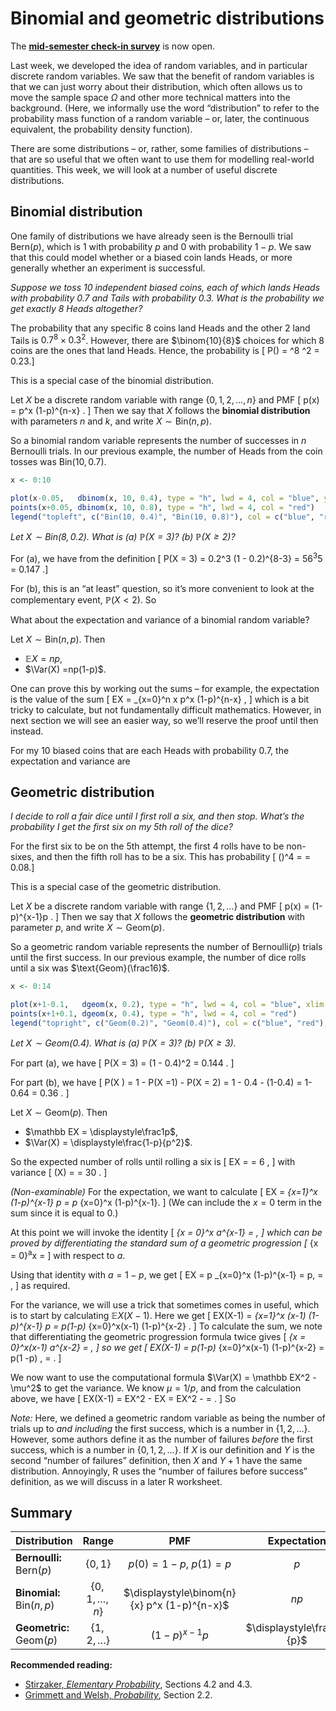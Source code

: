 # Binomial and geometric distributions  {#L11-binomial-geometric}

::: {.mysummary}
The [**mid-semester check-in survey**](https://forms.office.com/e/8ETiji58Zi) is now open.
:::


Last week, we developed the idea of random variables, and in particular discrete random variables. We saw that the benefit of random variables is that we can just worry about their distribution, which often allows us to move the sample space $\Omega$ and other more technical matters into the background. (Here, we informally use the word "distribution" to refer to the probability mass function of a random variable -- or, later, the continuous equivalent, the probability density function).

There are some distributions -- or, rather, some families of distributions -- that are so useful that we often want to use them for modelling real-world quantities. This week, we will look at a number of useful discrete distributions.

## Binomial distribution  {#binomial}



One family of distributions we have already seen is the Bernoulli trial $\text{Bern}(p)$, which is 1 with probability $p$ and 0 with probability $1-p$. We saw that this could model whether or a biased coin lands Heads, or more generally whether an experiment is successful.

::: {.example}
*Suppose we toss 10 independent biased coins, each of which lands Heads with probability 0.7 and Tails with probability 0.3. What is the probability we get exactly 8 Heads altogether?*

The probability that any specific 8 coins land Heads and the other 2 land Tails is $0.7^8\times 0.3^2$. However, there are $\binom{10}{8}$ choices for which 8 coins are the ones that land Heads. Hence, the probability is
\[ \mathbb P(\text{8 Heads}) = \binom{10}{8} \times 0.7^8 \times 0.3^2 = 0.23.\]
:::

This is a special case of the binomial distribution.

::: {.definition}
Let $X$ be a discrete random variable with range $\{0,1,2,\dots,n\}$ and PMF
\[ p(x) = \binom{n}{x} p^x (1-p)^{n-x} . \]
Then we say that $X$ follows the **binomial distribution** with parameters $n$ and $k$, and write $X \sim \text{Bin}(n,p)$.
:::

So a binomial random variable represents the number of successes in $n$ Bernoulli trials. In our previous example, the number of Heads from the coin tosses was $\text{Bin}(10, 0.7)$.


```r
x <- 0:10

plot(x-0.05,   dbinom(x, 10, 0.4), type = "h", lwd = 4, col = "blue", ylim = c(0, 0.3), xlab = "x", ylab = "probability mass function p(x)")
points(x+0.05, dbinom(x, 10, 0.8), type = "h", lwd = 4, col = "red")
legend("topleft", c("Bin(10, 0.4)", "Bin(10, 0.8)"), col = c("blue", "red"), lwd = 4)
```

::: {.example}
*Let $X \sim \mathrm{Bin}(8, 0.2)$. What is (a) $\mathbb P(X = 3)$? (b) $\mathbb P(X \geq 2)$?*

For (a), we have from the definition
\[ \mathbb P(X = 3) = \binom83 0.2^3 (1 - 0.2)^{8-3} = 56\times 0.2^3\times0.8^5 = 0.147 .\]

For (b), this is an "at least" question, so it's more convenient to look at the complementary event, $\mathbb P(X < 2)$. So
\begin{align*}
\mathbb P(X \geq 2) &= 1 - \mathbb P(X < 2) \\
  &= 1 - \mathbb P(X = 0) - \mathbb P(X = 1) \\
  &= 1 - 0.8^8 - 8\times 0.2 \times 0.8^7 \\
  &= 1 - 0.168 - 0.336 \\
  & = 0.497 .
\end{align*}
:::

What about the expectation and variance of a binomial random variable?

::: {.theorem}
Let $X \sim \text{Bin}(n, p)$. Then

* $\mathbb EX = np$,
* $\Var(X) =np(1-p)$.
:::

One can prove this by working out the sums -- for example, the expectation is the value of the sum
\[ \mathbb EX = \sum_{x=0}^n x \binom{n}{x} p^x (1-p)^{n-x} , \]
which is a bit tricky to calculate, but not fundamentally difficult mathematics.
However, in next section we will see an easier way, so we'll reserve the proof until then instead.

For my 10 biased coins that are each Heads with probability $0.7$, the expectation and variance are
\begin{align*}
  \mathbb EX &= 10 \times 0.7 = 7 \\
  \Var(X) &= 10 \times 0.7 \times 0.3 = 2.1
\end{align*}



## Geometric distribution  {#geometric}



::: {.example}
*I decide to roll a fair dice until I first roll a six, and then stop. What's the probability I get the first six on my 5th roll of the dice?*

For the first six to be on the 5th attempt, the first 4 rolls have to be non-sixes, and then the fifth roll has to be a six. This has probability
\[ \left(\tfrac56\right)^4 \times  \tfrac16 = \tfrac{625}{7776} = 0.08.\]
:::

This is a special case of the geometric distribution.

::: {.definition}
Let $X$ be a discrete random variable with range $\{1,2,\dots\}$ and PMF
\[ p(x) = (1-p)^{x-1}p . \]
Then we say that $X$ follows the **geometric distribution** with parameter $p$, and write $X \sim \text{Geom}(p)$.
:::

So a geometric random variable represents the number of Bernoulli$(p)$ trials until the first success. In our previous example, the number of dice rolls until a six was $\text{Geom}(\frac16)$.


```r
x <- 0:14

plot(x+1-0.1,   dgeom(x, 0.2), type = "h", lwd = 4, col = "blue", xlim = c(0, 15), ylim = c(0, 0.4), xlab = "x", ylab = "probability mass function p(x)")
points(x+1+0.1, dgeom(x, 0.4), type = "h", lwd = 4, col = "red")
legend("topright", c("Geom(0.2)", "Geom(0.4)"), col = c("blue", "red"), lwd = 4)
```

::: {.example}
*Let $X \sim \mathrm{Geom}(0.4)$. What is (a) $\mathbb P(X = 3)$? (b) $\mathbb P(X \geq 3)$.*

For part (a), we have
\[ \mathbb P(X = 3) = (1 - 0.4)^2 \times 0.4 = 0.144 . \]

For part (b), we have
\[ \mathbb P(X \geq 3) = 1 - \mathbb P(X =1) - \mathbb P(X = 2) = 1 - 0.4 - (1-0.4)\times 0.4 = 1- 0.64 = 0.36 . \]
:::


::: {.theorem}
Let $X \sim \text{Geom}(p)$. Then

* $\mathbb EX = \displaystyle\frac1p$,
* $\Var(X) = \displaystyle\frac{1-p}{p^2}$.
:::

So the expected number of rolls until rolling a six is
\[ \mathbb EX = \frac{1}{\frac16} = 6 , \]
with variance
\[ \Var(X) = \frac{1 - \frac16}{\big(\frac16\big)^2} = 30 . \]

::: {.proof}
*(Non-examinable)*
For the expectation, we want to calculate
\[ \mathbb EX = \sum_{x=1}^\infty x (1-p)^{x-1} p = p \sum_{x=0}^\infty x (1-p)^{x-1}. \]
(We can include the $x = 0$ term in the sum since it is equal to 0.)

At this point we will invoke the identity
\[ \sum_{x = 0}^\infty x a^{x-1} = \frac{1}{(1-a)^2} , \]
which can be proved by differentiating the standard sum of a geometric progression
\[ \sum_{x = 0}^\infty a^x = \frac{1}{1 - a} \]
with respect to $a$.

Using that identity with $a = 1-p$, we get
\[ \mathbb EX = p \sum_{x=0}^\infty x (1-p)^{x-1} = p\, \frac{1}{\big(1 - (1-p)\big)^2} = \frac{1}{p} , \]
as required.

For the variance, we will use a trick that sometimes comes in useful, which is to start by calculating $\mathbb EX(X-1)$. Here we get
\[ \mathbb EX(X-1) = \sum_{x=1}^\infty x (x-1) (1-p)^{x-1} p = p(1-p) \sum_{x=0}^\infty x(x-1) (1-p)^{x-2} . \]
To calculate the sum, we note that differentiating the geometric progression formula twice gives
\[ \sum_{x = 0}^\infty x(x-1) a^{x-2} = \frac{2}{(1-a)^3} , \]
so we get
\[ \mathbb EX(X-1) = p(1-p) \sum_{x=0}^\infty x(x-1) (1-p)^{x-2} = p(1 -p) \, \frac{2}{p^3} = \frac{2(1-p)}{p^2} . \]

We now want to use the computational formula $\Var(X) = \mathbb EX^2 - \mu^2$ to get the variance. We know $\mu = 1/p$, and from the calculation above, we have
\[ \mathbb EX(X-1) = \mathbb EX^2 - \mathbb EX = \mathbb EX^2 - \frac{1}{p} = \frac{2(1-p)}{p^2} . \]
So
\begin{align*}
\Var(X) = \mathbb EX^2 - \mu^2
&= \left(\frac{2(1-p)}{p^2} + \frac{1}{p}\right) - \left(\frac{1}{p}\right)^2 \\
&= \frac{2(1-p) + p - 1}{p^2} \\
&= \frac{1-p}{p^2} .
\end{align*}
:::

*Note:* Here, we defined a geometric random variable as being the number of trials up to *and including* the first success, which is a number in $\{1, 2, \dots\}$. However, some authors define it as the number of failures *before* the first success, which is a number in $\{0, 1, 2,\dots\}$. If $X$ is our definition and $Y$ is the second "number of failures" definition, then $X$ and $Y+1$ have the same distribution. Annoyingly, R uses the "number of failures before success" definition, as we will discuss in a later R worksheet.






## Summary  {#summary-L11 .unnumbered}

| Distribution | Range | PMF | Expectation | Variance |
|:----|:-:|:-:|:-:|:-:|
| **Bernoulli:** $\text{Bern}(p)$ | $\{0,1\}$ | $p(0) = 1- p$, $p(1) = p$ | $p$ | $p(1-p)$ |
| **Binomial:** $\text{Bin}(n,p)$ | $\{0,1,\dots,n\}$ | $\displaystyle\binom{n}{x} p^x (1-p)^{n-x}$ | $np$ | $np(1-p)$ |
| **Geometric:** $\text{Geom}(p)$ | $\{1,2,\dots\}$ | $(1-p)^{x-1}p$ | $\displaystyle\frac{1}{p}$ | $\displaystyle\frac{1-p}{p^2}$ |

**Recommended reading:**

* [Stirzaker, *Elementary Probability*](https://leeds.primo.exlibrisgroup.com/permalink/44LEE_INST/13rlbcs/alma991013131349705181), Sections 4.2 and 4.3.
* [Grimmett and Welsh, *Probability*](https://leeds.primo.exlibrisgroup.com/permalink/44LEE_INST/13rlbcs/alma991002938669705181), Section 2.2.
